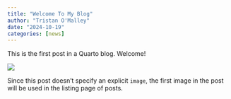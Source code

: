 ```yaml
---
title: "Welcome To My Blog"
author: "Tristan O'Malley"
date: "2024-10-19"
categories: [news]
---
```


This is the first post in a Quarto blog. Welcome!

![](thumbnail.jpg)

Since this post doesn't specify an explicit `image`, the first image in the post will be used in the listing page of posts.
